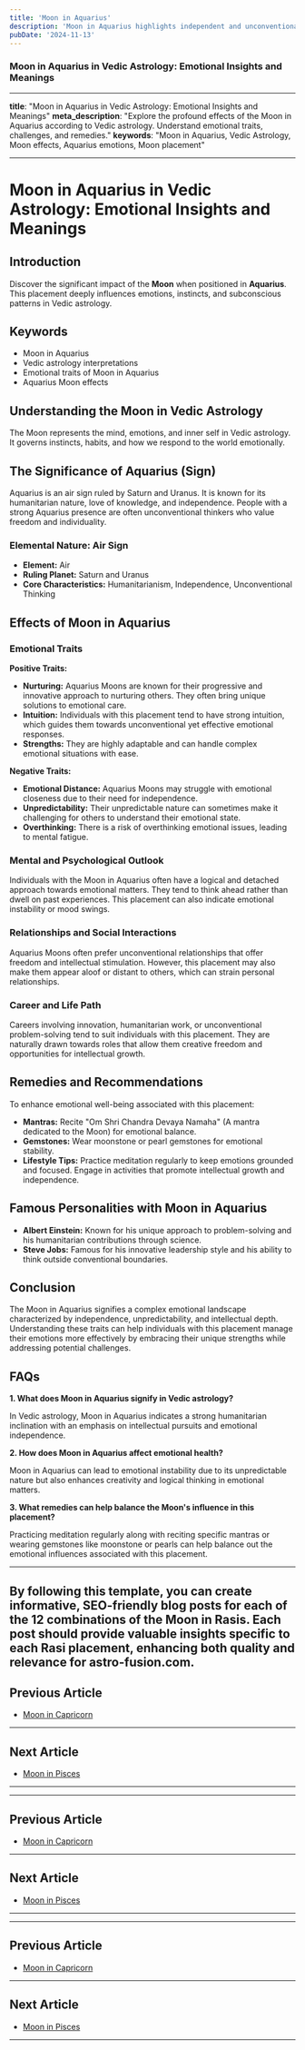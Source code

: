 ```yaml
---
title: 'Moon in Aquarius'
description: 'Moon in Aquarius highlights independent and unconventional emotions. Individuals are progressive, humanitarian, and value intellectual connections over emotional ones in Vedic Astrology'
pubDate: '2024-11-13'
---
```


### Moon in Aquarius in Vedic Astrology: Emotional Insights and Meanings

---

**title**: "Moon in Aquarius in Vedic Astrology: Emotional Insights and Meanings"
**meta_description**: "Explore the profound effects of the Moon in Aquarius according to Vedic astrology. Understand emotional traits, challenges, and remedies."
**keywords**: "Moon in Aquarius, Vedic Astrology, Moon effects, Aquarius emotions, Moon placement"

---

# Moon in Aquarius in Vedic Astrology: Emotional Insights and Meanings

## Introduction

Discover the significant impact of the **Moon** when positioned in **Aquarius**. This placement deeply influences emotions, instincts, and subconscious patterns in Vedic astrology.

## Keywords

- Moon in Aquarius
- Vedic astrology interpretations
- Emotional traits of Moon in Aquarius
- Aquarius Moon effects

## Understanding the Moon in Vedic Astrology

The Moon represents the mind, emotions, and inner self in Vedic astrology. It governs instincts, habits, and how we respond to the world emotionally.

## The Significance of Aquarius (Sign)

Aquarius is an air sign ruled by Saturn and Uranus. It is known for its humanitarian nature, love of knowledge, and independence. People with a strong Aquarius presence are often unconventional thinkers who value freedom and individuality.

### Elemental Nature: Air Sign
- **Element:** Air
- **Ruling Planet:** Saturn and Uranus
- **Core Characteristics:** Humanitarianism, Independence, Unconventional Thinking

## Effects of Moon in Aquarius

### Emotional Traits

**Positive Traits:**
- **Nurturing:** Aquarius Moons are known for their progressive and innovative approach to nurturing others. They often bring unique solutions to emotional care.
- **Intuition:** Individuals with this placement tend to have strong intuition, which guides them towards unconventional yet effective emotional responses.
- **Strengths:** They are highly adaptable and can handle complex emotional situations with ease.

**Negative Traits:**
- **Emotional Distance:** Aquarius Moons may struggle with emotional closeness due to their need for independence.
- **Unpredictability:** Their unpredictable nature can sometimes make it challenging for others to understand their emotional state.
- **Overthinking:** There is a risk of overthinking emotional issues, leading to mental fatigue.

### Mental and Psychological Outlook

Individuals with the Moon in Aquarius often have a logical and detached approach towards emotional matters. They tend to think ahead rather than dwell on past experiences. This placement can also indicate emotional instability or mood swings.

### Relationships and Social Interactions

Aquarius Moons often prefer unconventional relationships that offer freedom and intellectual stimulation. However, this placement may also make them appear aloof or distant to others, which can strain personal relationships.

### Career and Life Path

Careers involving innovation, humanitarian work, or unconventional problem-solving tend to suit individuals with this placement. They are naturally drawn towards roles that allow them creative freedom and opportunities for intellectual growth.

## Remedies and Recommendations

To enhance emotional well-being associated with this placement:

- **Mantras:** Recite "Om Shri Chandra Devaya Namaha" (A mantra dedicated to the Moon) for emotional balance.
- **Gemstones:** Wear moonstone or pearl gemstones for emotional stability.
- **Lifestyle Tips:** Practice meditation regularly to keep emotions grounded and focused. Engage in activities that promote intellectual growth and independence.

## Famous Personalities with Moon in Aquarius

- **Albert Einstein:** Known for his unique approach to problem-solving and his humanitarian contributions through science.
- **Steve Jobs:** Famous for his innovative leadership style and his ability to think outside conventional boundaries.

## Conclusion

The Moon in Aquarius signifies a complex emotional landscape characterized by independence, unpredictability, and intellectual depth. Understanding these traits can help individuals with this placement manage their emotions more effectively by embracing their unique strengths while addressing potential challenges.

## FAQs

**1. What does Moon in Aquarius signify in Vedic astrology?**

In Vedic astrology, Moon in Aquarius indicates a strong humanitarian inclination with an emphasis on intellectual pursuits and emotional independence.

**2. How does Moon in Aquarius affect emotional health?**

Moon in Aquarius can lead to emotional instability due to its unpredictable nature but also enhances creativity and logical thinking in emotional matters.

**3. What remedies can help balance the Moon's influence in this placement?**

Practicing meditation regularly along with reciting specific mantras or wearing gemstones like moonstone or pearls can help balance out the emotional influences associated with this placement.

---

By following this template, you can create informative, SEO-friendly blog posts for each of the 12 combinations of the Moon in Rasis. Each post should provide valuable insights specific to each Rasi placement, enhancing both quality and relevance for **astro-fusion.com**.
---

## Previous Article
- [Moon in Capricorn](/blogs-md/0802_Moon_in_Rashi/080210_Moon_in_Capricorn.mdx)

---

## Next Article
- [Moon in Pisces](/blogs-md/0802_Moon_in_Rashi/080212_Moon_in_Pisces.mdx)

---
---

## Previous Article
- [Moon in Capricorn](080210_Moon_in_Capricorn.mdx)

---

## Next Article
- [Moon in Pisces](080212_Moon_in_Pisces.mdx)

---
---

## Previous Article
- [Moon in Capricorn](080210_Moon_in_Capricorn.mdx)

---

## Next Article
- [Moon in Pisces](080212_Moon_in_Pisces.mdx)

---
